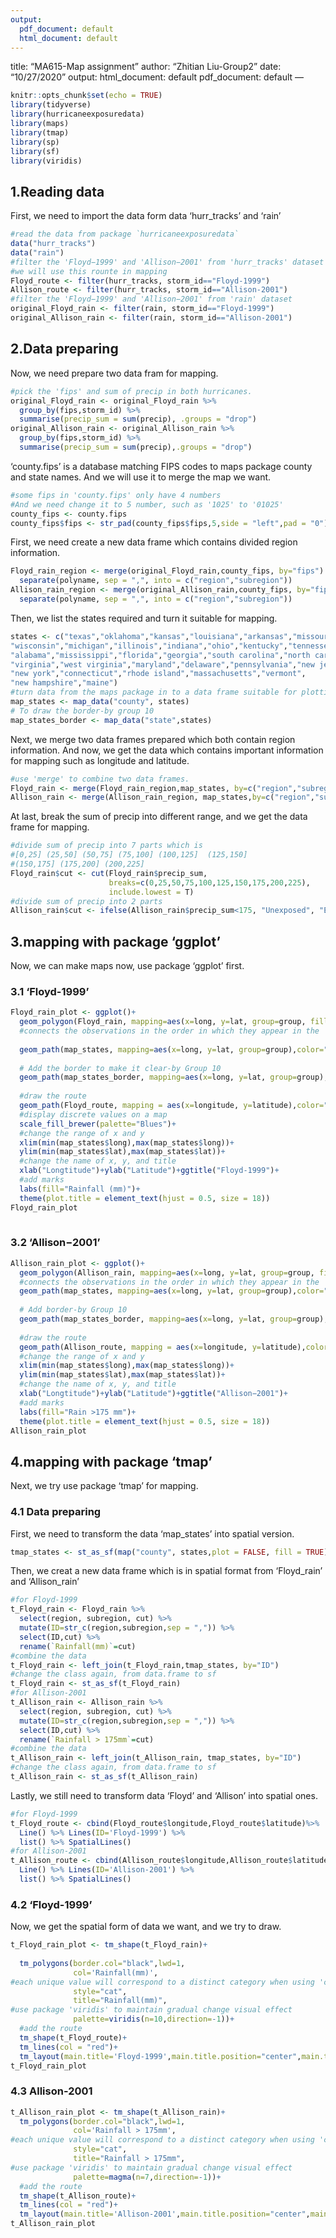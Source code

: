 ---
output:
  pdf_document: default
  html_document: default
---
title: "MA615-Map assignment"
author: "Zhitian Liu-Group2"
date: "10/27/2020"
output:
  html_document: default
  pdf_document: default
---

```{r setup, include=FALSE}
knitr::opts_chunk$set(echo = TRUE)
library(tidyverse)
library(hurricaneexposuredata)
library(maps)
library(tmap)
library(sp)
library(sf)
library(viridis)
```

## 1.Reading data
First, we need to import the data form data 'hurr_tracks' and 'rain'
```{r}
#read the data from package `hurricaneexposuredata`
data("hurr_tracks")
data("rain")
#filter the 'Floyd−1999' and 'Allison−2001' from 'hurr_tracks' dataset
#we will use this rounte in mapping
Floyd_route <- filter(hurr_tracks, storm_id=="Floyd-1999")
Allison_route <- filter(hurr_tracks, storm_id=="Allison-2001")
#filter the 'Floyd−1999' and 'Allison−2001' from 'rain' dataset
original_Floyd_rain <- filter(rain, storm_id=="Floyd-1999")
original_Allison_rain <- filter(rain, storm_id=="Allison-2001")
```

## 2.Data preparing
Now, we need prepare two data fram for mapping.
```{r}
#pick the 'fips' and sum of precip in both hurricanes.
original_Floyd_rain <- original_Floyd_rain %>%
  group_by(fips,storm_id) %>%
  summarise(precip_sum = sum(precip), .groups = "drop")
original_Allison_rain <- original_Allison_rain %>%
  group_by(fips,storm_id) %>%
  summarise(precip_sum = sum(precip),.groups = "drop")
```

'county.fips' is a database matching FIPS codes to maps package county and state names. And we will use it to merge the map we want.
```{r}
#some fips in 'county.fips' only have 4 numbers 
#And we need change it to 5 number, such as '1025' to '01025'
county_fips <- county.fips
county_fips$fips <- str_pad(county_fips$fips,5,side = "left",pad = "0")
```

First, we need create a new data frame which contains divided region information.
```{r}
Floyd_rain_region <- merge(original_Floyd_rain,county_fips, by="fips") %>%
  separate(polyname, sep = ",", into = c("region","subregion"))
Allison_rain_region <- merge(original_Allison_rain,county_fips, by="fips") %>%
  separate(polyname, sep = ",", into = c("region","subregion"))
```

Then, we list the states required and turn it suitable for mapping.
```{r}
states <- c("texas","oklahoma","kansas","louisiana","arkansas","missouri","iowa",
"wisconsin","michigan","illinois","indiana","ohio","kentucky","tennessee",
"alabama","mississippi","florida","georgia","south carolina","north carolina",
"virginia","west virginia","maryland","delaware","pennsylvania","new jersey",
"new york","connecticut","rhode island","massachusetts","vermont",
"new hampshire","maine")
#turn data from the maps package in to a data frame suitable for plotting with ggplot2
map_states <- map_data("county", states)
# To draw the border-by group 10
map_states_border <- map_data("state",states)
```

Next, we merge two data frames prepared which both contain region information. And now, we get the data which contains important information for mapping such as longitude and latitude.
```{r}
#use 'merge' to combine two data frames.
Floyd_rain <- merge(Floyd_rain_region,map_states, by=c("region","subregion"))
Allison_rain <- merge(Allison_rain_region, map_states,by=c("region","subregion"))
```

At last, break the sum of precip into different range, and we get the data frame for mapping.
```{r}
#divide sum of precip into 7 parts which is 
#[0,25] (25,50] (50,75] (75,100] (100,125]  (125,150]
#(150,175] (175,200] (200,225]
Floyd_rain$cut <- cut(Floyd_rain$precip_sum,
                      breaks=c(0,25,50,75,100,125,150,175,200,225),
                      include.lowest = T)
#divide sum of precip into 2 parts
Allison_rain$cut <- ifelse(Allison_rain$precip_sum<175, "Unexposed", "Exposed")
```

## 3.mapping with package 'ggplot'

Now, we can make maps now, use package 'ggplot' first.

### 3.1 'Floyd-1999'
```{r, warning=FALSE}
Floyd_rain_plot <- ggplot()+
  geom_polygon(Floyd_rain, mapping=aes(x=long, y=lat, group=group, fill=cut))+
  #connects the observations in the order in which they appear in the 'map_states'
  
  geom_path(map_states, mapping=aes(x=long, y=lat, group=group),color="grey")+
  
  # Add the border to make it clear-by Group 10
  geom_path(map_states_border, mapping=aes(x=long, y=lat, group=group),color="black")+
  
  #draw the route
  geom_path(Floyd_route, mapping = aes(x=longitude, y=latitude),color="red")+
  #display discrete values on a map
  scale_fill_brewer(palette="Blues")+
  #change the range of x and y
  xlim(min(map_states$long),max(map_states$long))+
  ylim(min(map_states$lat),max(map_states$lat))+
  #change the name of x, y, and title
  xlab("Longtitude")+ylab("Latitude")+ggtitle("Floyd-1999")+
  #add marks
  labs(fill="Rainfall (mm)")+
  theme(plot.title = element_text(hjust = 0.5, size = 18))
Floyd_rain_plot
  
```


### 3.2 'Allison−2001'
```{r, warning=FALSE}
Allison_rain_plot <- ggplot()+
  geom_polygon(Allison_rain, mapping=aes(x=long, y=lat, group=group, fill=cut))+
  #connects the observations in the order in which they appear in the 'map_states'
  geom_path(map_states, mapping=aes(x=long, y=lat, group=group),color="sky blue")+
  
  # Add border-by Group 10
  geom_path(map_states_border, mapping=aes(x=long, y=lat, group=group),color="black")+
  
  #draw the route
  geom_path(Allison_route, mapping = aes(x=longitude, y=latitude),color="red")+
  #change the range of x and y
  xlim(min(map_states$long),max(map_states$long))+
  ylim(min(map_states$lat),max(map_states$lat))+
  #change the name of x, y, and title
  xlab("Longtitude")+ylab("Latitude")+ggtitle("Allison−2001")+
  #add marks
  labs(fill="Rain >175 mm")+
  theme(plot.title = element_text(hjust = 0.5, size = 18))
Allison_rain_plot
```

## 4.mapping with package 'tmap'

Next, we try use package 'tmap' for mapping.

### 4.1 Data preparing
First, we need to transform the data 'map_states' into spatial version.
```{r}
tmap_states <- st_as_sf(map("county", states,plot = FALSE, fill = TRUE))
```

Then, we creat a new data frame which is in spatial format from 'Floyd_rain' and 'Allison_rain'
```{r}
#for Floyd-1999
t_Floyd_rain <- Floyd_rain %>%
  select(region, subregion, cut) %>%
  mutate(ID=str_c(region,subregion,sep = ",")) %>% 
  select(ID,cut) %>% 
  rename(`Rainfall(mm)`=cut)
#combine the data
t_Floyd_rain <- left_join(t_Floyd_rain,tmap_states, by="ID")
#change the class again, from data.frame to sf
t_Floyd_rain <- st_as_sf(t_Floyd_rain)
#for Allison-2001
t_Allison_rain <- Allison_rain %>%
  select(region, subregion, cut) %>%
  mutate(ID=str_c(region,subregion,sep = ",")) %>% 
  select(ID,cut) %>% 
  rename(`Rainfall > 175mm`=cut)
#combine the data
t_Allison_rain <- left_join(t_Allison_rain, tmap_states, by="ID")
#change the class again, from data.frame to sf
t_Allison_rain <- st_as_sf(t_Allison_rain)
```

Lastly, we still need to transform data 'Floyd' and 'Allison' into spatial ones.
```{r}
#for Floyd-1999
t_Floyd_route <- cbind(Floyd_route$longitude,Floyd_route$latitude)%>%
  Line() %>% Lines(ID='Floyd-1999') %>%
  list() %>% SpatialLines()
#for Allison-2001
t_Allison_route <- cbind(Allison_route$longitude,Allison_route$latitude)%>%
  Line() %>% Lines(ID='Allison-2001') %>%
  list() %>% SpatialLines()
```

### 4.2 'Floyd-1999'
Now, we get the spatial form of data we want, and we try to draw.
```{r, warning=FALSE}
t_Floyd_rain_plot <- tm_shape(t_Floyd_rain)+
  
  tm_polygons(border.col="black",lwd=1,
              col='Rainfall(mm)',
#each unique value will correspond to a distinct category when using 'cat'
              style="cat",
              title="Rainfall(mm)",
#use package 'viridis' to maintain gradual change visual effect
              palette=viridis(n=10,direction=-1))+
  #add the route
  tm_shape(t_Floyd_route)+
  tm_lines(col = "red")+
  tm_layout(main.title='Floyd-1999',main.title.position="center",main.title.size = 2)
t_Floyd_rain_plot
```


### 4.3 Allison-2001
```{r, warning=FALSE}
t_Allison_rain_plot <- tm_shape(t_Allison_rain)+
  tm_polygons(border.col="black",lwd=1,
              col='Rainfall > 175mm',
#each unique value will correspond to a distinct category when using 'cat'
              style="cat",
              title="Rainfall > 175mm",
#use package 'viridis' to maintain gradual change visual effect
              palette=magma(n=7,direction=-1))+
  #add the route
  tm_shape(t_Allison_route)+
  tm_lines(col = "red")+
  tm_layout(main.title='Allison-2001',main.title.position="center",main.title.size = 2)
t_Allison_rain_plot
```